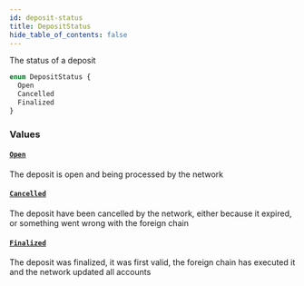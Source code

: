 ```yaml
---
id: deposit-status
title: DepositStatus
hide_table_of_contents: false
---
```



The status of a deposit

```graphql
enum DepositStatus {
  Open
  Cancelled
  Finalized
}
```


### Values

#### [`Open`](#)

The deposit is open and being processed by the network


#### [`Cancelled`](#)

The deposit have been cancelled by the network, either because it expired, or something went wrong with the foreign chain


#### [`Finalized`](#)

The deposit was finalized, it was first valid, the foreign chain has executed it and the network updated all accounts




